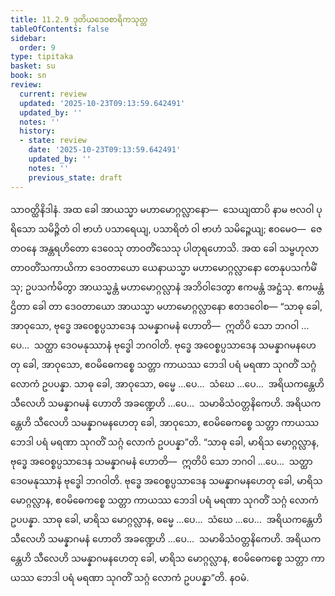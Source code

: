 ```yaml
---
title: 11.2.9 ဒုတိယဒေဝစာရိကသုတ္တ
tableOfContents: false
sidebar:
  order: 9
type: tipitaka
basket: su
book: sn
review:
  current: review
  updated: '2025-10-23T09:13:59.642491'
  updated_by: ''
  notes: ''
  history:
  - state: review
    date: '2025-10-23T09:13:59.642491'
    updated_by: ''
    notes: ''
    previous_state: draft
---
```



<ReviewStatus review={frontmatter.review} showDetails={true} />

<HypothesisAnnotation frontmatter={frontmatter} />

<DynamicBreadcrumb />

<Division number="1015" book="sn" e="ch" v="18" p="432">

<Paragraph number="1892" book="sn">
သာဝတ္ထိနိဒါနံ. အထ ခေါ အာယသ္မာ မဟာမောဂ္ဂလ္လာနော—  သေယျထာပိ နာမ ဗလဝါ ပုရိသော သမိဉ္ဇိတံ ဝါ ဗာဟံ ပသာရေယျ, ပသာရိတံ ဝါ ဗာဟံ သမိဉ္ဇေယျ; ဧဝမေဝ—  ဇေတဝနေ အန္တရဟိတော ဒေဝေသု တာဝတိံသေသု ပါတုရဟောသိ. အထ ခေါ သမ္ဗဟုလာ တာဝတိံသကာယိကာ ဒေဝတာယော ယေနာယသ္မာ မဟာမောဂ္ဂလ္လာနော တေနုပသင်္ကမိံသု; ဥပသင်္ကမိတွာ အာယသ္မန္တံ မဟာမောဂ္ဂလ္လာနံ အဘိဝါဒေတွာ ဧကမန္တံ အဋ္ဌံသု. ဧကမန္တံ ဌိတာ ခေါ တာ ဒေဝတာယော အာယသ္မာ မဟာမောဂ္ဂလ္လာနော ဧတဒဝေါစ—
</Paragraph>

<Paragraph number="1893" book="sn">
“သာဓု ခေါ, အာဝုသော, ဗုဒ္ဓေ အဝေစ္စပ္ပသာဒေန သမန္နာဂမနံ ဟောတိ—  ဣတိပိ သော ဘဂဝါ …ပေ…  သတ္ထာ ဒေဝမနုဿာနံ ဗုဒ္ဓေါ ဘဂဝါတိ. ဗုဒ္ဓေ အဝေစ္စပ္ပသာဒေန သမန္နာဂမနဟေတု ခေါ, အာဝုသော, ဧဝမိဓေကစ္စေ သတ္တာ ကာယဿ ဘေဒါ ပရံ မရဏာ သုဂတိံ သဂ္ဂံ လောကံ ဥပပန္နာ. သာဓု ခေါ, အာဝုသော, ဓမ္မေ …ပေ…  သံဃေ …ပေ…  အရိယကန္တေဟိ သီလေဟိ သမန္နာဂမနံ ဟောတိ အခဏ္ဍေဟိ …ပေ…  သမာဓိသံဝတ္တနိကေဟိ. အရိယကန္တေဟိ သီလေဟိ သမန္နာဂမနဟေတု ခေါ, အာဝုသော, ဧဝမိဓေကစ္စေ သတ္တာ ကာယဿ ဘေဒါ ပရံ မရဏာ သုဂတိံ သဂ္ဂံ လောကံ ဥပပန္နာ”တိ.
</Paragraph>

<Paragraph number="1894" book="sn">
“သာဓု ခေါ, မာရိသ မောဂ္ဂလ္လာန, ဗုဒ္ဓေ အဝေစ္စပ္ပသာဒေန သမန္နာဂမနံ ဟောတိ—  ဣတိပိ သော ဘဂဝါ …ပေ…  သတ္ထာ ဒေဝမနုဿာနံ ဗုဒ္ဓေါ ဘဂဝါတိ. ဗုဒ္ဓေ အဝေစ္စပ္ပသာဒေန သမန္နာဂမနဟေတု ခေါ, မာရိသ မောဂ္ဂလ္လာန, ဧဝမိဓေကစ္စေ သတ္တာ ကာယဿ ဘေဒါ ပရံ မရဏာ သုဂတိံ သဂ္ဂံ လောကံ ဥပပန္နာ. သာဓု ခေါ, မာရိသ မောဂ္ဂလ္လာန, ဓမ္မေ …ပေ…  သံဃေ …ပေ…  အရိယကန္တေဟိ သီလေဟိ သမန္နာဂမနံ ဟောတိ အခဏ္ဍေဟိ …ပေ…  သမာဓိသံဝတ္တနိကေဟိ. အရိယကန္တေဟိ သီလေဟိ သမန္နာဂမနဟေတု ခေါ, မာရိသ မောဂ္ဂလ္လာန, ဧဝမိဓေကစ္စေ သတ္တာ ကာယဿ ဘေဒါ ပရံ မရဏာ သုဂတိံ သဂ္ဂံ လောကံ ဥပပန္နာ”တိ.

</Paragraph>
</Division>

<Paragraph number="1895" type="center" book="sn">
နဝမံ.
</Paragraph>